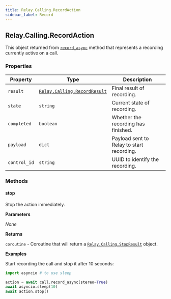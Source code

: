 ```yaml
---
title: Relay.Calling.RecordAction
sidebar_label: Record
---
```


[record-async]: /sdks/reference/realtime-sdk/v2/sdks/python/calling/call#record_async
[relay-calling-recordresult]: /sdks/reference/realtime-sdk/v2/sdks/python/calling/results/record-result
[relay-calling-stopresult]: /sdks/reference/realtime-sdk/v2/sdks/python/calling/results/stop-result

## Relay.Calling.RecordAction

This object returned from [`record_async`][record-async] method that represents a recording currently active on a call.

### Properties

| Property | Type | Description |
| -------- | ---- | ----------- |
| `result` | [`Relay.Calling.RecordResult`][relay-calling-recordresult] | Final result of recording. |
| `state` | `string` | Current state of recording. |
| `completed` | `boolean` | Whether the recording has finished. |
| `payload` | `dict` | Payload sent to Relay to start recording. |
| `control_id` | `string` | UUID to identify the recording. |

### Methods

#### stop

Stop the action immediately.

**Parameters**

_None_

**Returns**

`coroutine` - Coroutine that will return a [`Relay.Calling.StopResult`][relay-calling-stopresult] object.

**Examples**

Start recording the call and stop it after 10 seconds:

```python
import asyncio # to use sleep

action = await call.record_async(stereo=True)
await asyncio.sleep(10)
await action.stop()
```
